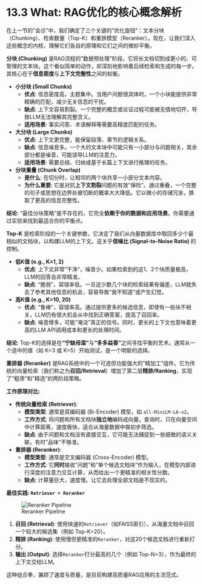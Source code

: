 # 13.3 What: RAG优化的核心概念解析

在上一节的"会诊"中，我们确定了三个关键的"优化旋钮"：文本分块（Chunking）、检索数量（Top-K）和重排模型（Reranker）。现在，让我们深入这些概念的内核，理解它们各自的原理和它们之间的微妙平衡。

::: {.callout-tip title="核心概念：分块策略 (Chunking Strategy)"}

**分块 (Chunking)** 是RAG流程的"数据预处理"阶段，它将长文档切割成更小的、可管理的文本块。这个看似简单的动作，却深刻地影响着后续检索和生成的每一步。其核心在于**信息密度**与**上下文完整性**之间的权衡。

-   **小分块 (Small Chunks)**
    -   **优点**: 信息密度高，主题集中。当用户问题很具体时，一个小块能提供非常精确的匹配，减少无关信息的干扰。
    -   **缺点**: 上下文容易割裂。一个完整的概念或论证过程可能被无情地切开，导致LLM无法理解其完整含义。
    -   **适用场景**: 事实问答、术语解释等需要高精度匹配的任务。

-   **大分块 (Large Chunks)**
    -   **优点**: 上下文更完整，能保留段落、章节的逻辑关系。
    -   **缺点**: 信息噪音多。一个大的文本块中可能只有一小部分与问题相关，其余部分都是噪音，可能误导LLM的注意力。
    -   **适用场景**: 需要总结、归纳或基于长篇上下文进行推理的任务。

-   **分块重叠 (Chunk Overlap)**
    -   **是什么**: 在切分时，让相邻的两个块共享一小部分文本内容。
    -   **为什么重要**: 它是对抗**上下文割裂**问题的有效"保险"。通过重叠，一个完整的句子或思想在边界处被切断的概率大大降低。它以微小的存储冗余，换取了更高的信息完整性。

**结论**: "最佳分块策略"是不存在的，它完全**依赖于你的数据和应用场景**。你需要通过实验来找到最适合你的平衡点。
:::

::: {.callout-tip title="核心概念：检索数量 (Top-K)"}

**Top-K** 是检索阶段的一个关键参数，它决定了我们从向量数据库中取回多少个最相似的文档块，以构建LLM的上下文。这关乎**信噪比 (Signal-to-Noise Ratio)** 的控制。

-   **低K值 (e.g., K=1, 2)**
    -   **优点**: 上下文非常"干净"，噪音少。如果检索到的这1、2个块质量极高，LLM的回答会非常精准。
    -   **缺点**: "脆弱"，容错率低。一旦这少数几个块的检索结果有偏差，LLM就失去了参考其他信息的机会，容易导致"我不知道"或产生幻觉。

-   **高K值 (e.g., K=10, 20)**
    -   **优点**: "鲁棒"，容错率高。通过提供更多的候选信息，即使有一些块不相关，LLM仍有很大机会从中找到正确答案，提高了召回率。
    -   **缺点**: 噪音增多，可能"淹没"真正的信号。同时，更长的上下文也意味着更高的LLM API调用成本和更长的处理时间。

**结论**: Top-K的选择是在**"宁缺毋滥"**与**"多多益善"**之间寻找平衡的艺术。通常从一个适中的值（如 K=3 或 K=5）开始测试，是一个明智的选择。
:::

::: {.callout-tip title="核心概念：重排器 (Reranker)"}

**重排器 (Reranker)** 是RAG系统中的一个可选但功能强大的"精加工"组件。它为传统的向量检索（我们称之为**召回/Retrieval**）增加了第二层**精排/Ranking**，实现了"粗筛"和"精选"的两阶段策略。

**工作原理对比:**

-   **传统向量检索 (Retriever)**:
    -   **模型类型**: 通常是双编码器 (Bi-Encoder) 模型，如 `all-MiniLM-L6-v2`。
    -   **工作方式**: 将问题和所有文档块**独立地**编码成向量。查询时，只在向量空间中计算距离，速度极快，适合从海量数据中做初步筛选。
    -   **缺点**: 由于问题和文档没有直接交互，它可能无法捕捉到一些细微的语义关联，有时"品味"不够准。

-   **重排器 (Reranker)**:
    -   **模型类型**: 通常是交叉编码器 (Cross-Encoder) 模型。
    -   **工作方式**: 它**同时**接收"问题"和"单个候选文档块"作为输入，在模型内部进行深度的注意力交互计算，从而给出一个更精准的相关性分数。
    -   **缺点**: 计算量巨大，速度慢。让它去处理全部文档是不现实的。

**最佳实践: `Retriever + Reranker`**

![Reranker Pipeline](https://raw.githubusercontent.com/langchain-ai/langchain/master/docs/docs/img/reranker.png)

1.  **召回 (Retrieval)**: 使用快速的`Retriever`（如FAISS索引），从海量文档中召回一个较大的候选集（例如 Top-K=20）。
2.  **精排 (Ranking)**: 使用慢但更精准的`Reranker`，对这20个候选文档进行重新打分。
3.  **输出 (Output)**: 选择`Reranker`打分最高的几个（例如 Top-N=3），作为最终的上下文交给LLM。

这种组合拳，兼顾了速度与质量，是目前构建高质量RAG应用的主流范式。
:::
